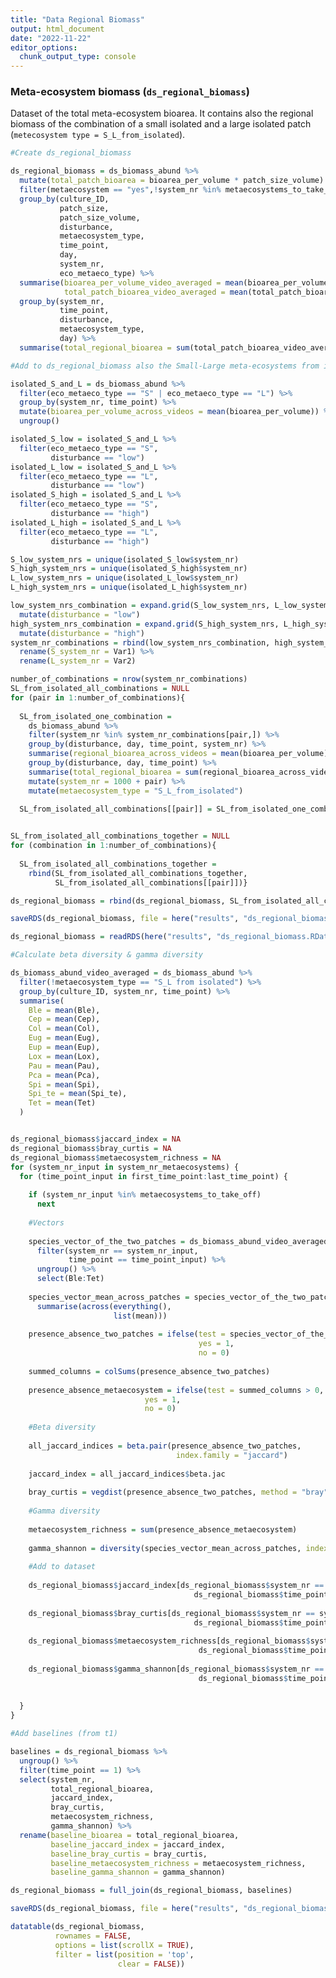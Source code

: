 ```yaml
---
title: "Data Regional Biomass"
output: html_document
date: "2022-11-22"
editor_options: 
  chunk_output_type: console
---
```


### Meta-ecosystem biomass (`ds_regional_biomass`)

Dataset of the total meta-ecosystem bioarea. It contains also the regional biomass of the combination of a small isolated and a large isolated patch (`metecosystem type = S_L_from_isolated`).

```r

#Create ds_regional_biomass

ds_regional_biomass = ds_biomass_abund %>%
  mutate(total_patch_bioarea = bioarea_per_volume * patch_size_volume) %>%
  filter(metaecosystem == "yes",!system_nr %in% metaecosystems_to_take_off) %>%
  group_by(culture_ID, 
           patch_size,
           patch_size_volume,
           disturbance,
           metaecosystem_type,
           time_point,
           day,
           system_nr,
           eco_metaeco_type) %>%
  summarise(bioarea_per_volume_video_averaged = mean(bioarea_per_volume),
            total_patch_bioarea_video_averaged = mean(total_patch_bioarea)) %>%
  group_by(system_nr, 
           time_point,
           disturbance,
           metaecosystem_type,
           day) %>%
  summarise(total_regional_bioarea = sum(total_patch_bioarea_video_averaged))
```

```r

#Add to ds_regional_biomass also the Small-Large meta-ecosystems from isolated

isolated_S_and_L = ds_biomass_abund %>%
  filter(eco_metaeco_type == "S" | eco_metaeco_type == "L") %>%
  group_by(system_nr, time_point) %>%
  mutate(bioarea_per_volume_across_videos = mean(bioarea_per_volume)) %>%
  ungroup()

isolated_S_low = isolated_S_and_L %>%
  filter(eco_metaeco_type == "S",
         disturbance == "low")
isolated_L_low = isolated_S_and_L %>%
  filter(eco_metaeco_type == "L",
         disturbance == "low")
isolated_S_high = isolated_S_and_L %>%
  filter(eco_metaeco_type == "S",
         disturbance == "high")
isolated_L_high = isolated_S_and_L %>%
  filter(eco_metaeco_type == "L",
         disturbance == "high")

S_low_system_nrs = unique(isolated_S_low$system_nr)
S_high_system_nrs = unique(isolated_S_high$system_nr)
L_low_system_nrs = unique(isolated_L_low$system_nr)
L_high_system_nrs = unique(isolated_L_high$system_nr)

low_system_nrs_combination = expand.grid(S_low_system_nrs, L_low_system_nrs) %>%
  mutate(disturbance = "low")
high_system_nrs_combination = expand.grid(S_high_system_nrs, L_high_system_nrs) %>%
  mutate(disturbance = "high")
system_nr_combinations = rbind(low_system_nrs_combination, high_system_nrs_combination) %>%
  rename(S_system_nr = Var1) %>%
  rename(L_system_nr = Var2)

number_of_combinations = nrow(system_nr_combinations)
SL_from_isolated_all_combinations = NULL
for (pair in 1:number_of_combinations){
  
  SL_from_isolated_one_combination = 
    ds_biomass_abund %>%
    filter(system_nr %in% system_nr_combinations[pair,]) %>%
    group_by(disturbance, day, time_point, system_nr) %>%
    summarise(regional_bioarea_across_videos = mean(bioarea_per_volume)) %>%
    group_by(disturbance, day, time_point) %>%
    summarise(total_regional_bioarea = sum(regional_bioarea_across_videos)) %>%
    mutate(system_nr = 1000 + pair) %>%
    mutate(metaecosystem_type = "S_L_from_isolated")
  
  SL_from_isolated_all_combinations[[pair]] = SL_from_isolated_one_combination}


SL_from_isolated_all_combinations_together = NULL
for (combination in 1:number_of_combinations){
 
  SL_from_isolated_all_combinations_together = 
    rbind(SL_from_isolated_all_combinations_together,
          SL_from_isolated_all_combinations[[pair]])}

ds_regional_biomass = rbind(ds_regional_biomass, SL_from_isolated_all_combinations_together)

saveRDS(ds_regional_biomass, file = here("results", "ds_regional_biomass.RData"))
```

```r
ds_regional_biomass = readRDS(here("results", "ds_regional_biomass.RData"))
```

```r

#Calculate beta diversity & gamma diversity

ds_biomass_abund_video_averaged = ds_biomass_abund %>%
  filter(!metaecosystem_type == "S_L from isolated") %>%
  group_by(culture_ID, system_nr, time_point) %>%
  summarise(
    Ble = mean(Ble),
    Cep = mean(Cep),
    Col = mean(Col),
    Eug = mean(Eug),
    Eup = mean(Eup),
    Lox = mean(Lox),
    Pau = mean(Pau),
    Pca = mean(Pca),
    Spi = mean(Spi),
    Spi_te = mean(Spi_te),
    Tet = mean(Tet)
  )


ds_regional_biomass$jaccard_index = NA
ds_regional_biomass$bray_curtis = NA
ds_regional_biomass$metaecosystem_richness = NA
for (system_nr_input in system_nr_metaecosystems) {
  for (time_point_input in first_time_point:last_time_point) {
    
    if (system_nr_input %in% metaecosystems_to_take_off)
      next
    
    #Vectors
    
    species_vector_of_the_two_patches = ds_biomass_abund_video_averaged %>%
      filter(system_nr == system_nr_input,
             time_point == time_point_input) %>%
      ungroup() %>%
      select(Ble:Tet)
    
    species_vector_mean_across_patches = species_vector_of_the_two_patches %>%
      summarise(across(everything(), 
                       list(mean)))
    
    presence_absence_two_patches = ifelse(test = species_vector_of_the_two_patches > 0,
                                          yes = 1,
                                          no = 0)
    
    summed_columns = colSums(presence_absence_two_patches)
    
    presence_absence_metaecosystem = ifelse(test = summed_columns > 0,
                              yes = 1,
                              no = 0)
    
    #Beta diversity
  
    all_jaccard_indices = beta.pair(presence_absence_two_patches, 
                                     index.family = "jaccard")
    
    jaccard_index = all_jaccard_indices$beta.jac
    
    bray_curtis = vegdist(presence_absence_two_patches, method = "bray")
    
    #Gamma diversity
    
    metaecosystem_richness = sum(presence_absence_metaecosystem)
    
    gamma_shannon = diversity(species_vector_mean_across_patches, index = "shannon")
    
    #Add to dataset
    
    ds_regional_biomass$jaccard_index[ds_regional_biomass$system_nr == system_nr_input &
                                         ds_regional_biomass$time_point == time_point_input] = jaccard_index
    
    ds_regional_biomass$bray_curtis[ds_regional_biomass$system_nr == system_nr_input &
                                         ds_regional_biomass$time_point == time_point_input] = bray_curtis
    
    ds_regional_biomass$metaecosystem_richness[ds_regional_biomass$system_nr == system_nr_input &
                                          ds_regional_biomass$time_point == time_point_input] = metaecosystem_richness
    
    ds_regional_biomass$gamma_shannon[ds_regional_biomass$system_nr == system_nr_input &
                                          ds_regional_biomass$time_point == time_point_input] = gamma_shannon
    
    
  }
}
```

```r

#Add baselines (from t1)

baselines = ds_regional_biomass %>%
  ungroup() %>%
  filter(time_point == 1) %>%
  select(system_nr, 
         total_regional_bioarea, 
         jaccard_index,
         bray_curtis,
         metaecosystem_richness,
         gamma_shannon) %>%
  rename(baseline_bioarea = total_regional_bioarea,
         baseline_jaccard_index = jaccard_index,
         baseline_bray_curtis = bray_curtis,
         baseline_metaecosystem_richness = metaecosystem_richness,
         baseline_gamma_shannon = gamma_shannon)

ds_regional_biomass = full_join(ds_regional_biomass, baselines)
```

```r
saveRDS(ds_regional_biomass, file = here("results", "ds_regional_biomass.RData"))
```

```r
datatable(ds_regional_biomass,
          rownames = FALSE,
          options = list(scrollX = TRUE),
          filter = list(position = 'top', 
                        clear = FALSE))
```